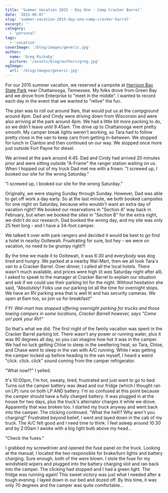 ```yaml
---
title: 'Summer Vacation 2015 - Day One - Camp Cracker Barrel'
date: '2015-06-07'
slug: 'summer-vacation-2015-day-one-camp-cracker-barrel'
excerpt: ''
category:
  - 'personal'
tags:
  - 'vacation'
coverImage: '/blog/images/generic.jpg'
author:
  name: 'Greg Rickaby'
  picture: '/assets/blog/authors/greg.jpg'
ogImage:
  url: '/blog/images/generic.jpg'
---
```


For our 2015 summer vacation, we reserved a campsite at [Harrison Bay State Park](http://tnstateparks.com/parks/about/harrison-bay) near Chattanooga, Tennessee. My folks drove from Green Bay and we drove from Enterprise to "meet in the middle". I wanted to record each day in the event that we wanted to "relive" the fun.

The plan was to roll out around 9am, that would put us at the campground around 4pm. Dad and Cindy were driving down from Wisconsin and were also arriving at the park around 4pm. We had a little bit more packing to do, so we didn't leave until 9:45am. The drive up to Chattanooga went pretty smooth. My camper break lights weren't working, so Tara had to follow pretty close in the van to keep cars from getting in-between. We stopped for lunch in Clanton and then continued on our way. We stopped once more just outside Fort Payne for diesel.

We arrived at the park around 4:45. Dad and Cindy had arrived 20 minutes prior and were sitting outside "A-Frame" the ranger station waiting on us. When I hopped out of my truck Dad met me with a frown. "I screwed up, I booked our site for the wrong Saturday."

"I screwed up, I booked our site for the wrong Saturday."

Originally, we were staying Sunday through Sunday. However, Dad was able to get off work a day early. So at the last minute, we both booked campsites for one night on Saturday, because who wouldn't want an extra day of vacation right? We booked our reservations in "Section A" way back in February, but when we booked the sites in "Section B" for the extra night, we didn't do our research. Dad booked the wrong day, and my site was only 25 feet long - and I have a 34-foot camper.

We talked it over with park rangers and decided it would be best to go find a hotel in nearby Ooltewah. Frustrating for sure, but hey - we were on vacation, no need to be grumpy right?!

By the time we made it to Ooltewah, it was 6:30 and everybody was dog tired and hungry. We parked at a nearby Wal-Mart, then we all took Tara's van to a Cracker Barrel. Over dinner, I called all the local hotels. There wasn't much available, and prices were high (it _was_ Saturday night after all). I asked to speak to the manager at Cracker Barrel to explain our situation and ask if we could use their parking lot for the night. Without hesitation she said, "Absolutely! Folks use our parking lot all the time for overnight stops. We have an RV parking area that is well lit and has security cameras. We open at 6am too, so join us for breakfast!"

_FYI: Wal-mart has stopped offering overnight parking for trucks and those towing campers in some locations, Cracker Barrell however, says "Come on! park your RV!"_

So that's what we did. The first night of the family vacation was spent in the Cracker Barrel parking lot. There wasn't any power or running water, plus it was 90 degrees all day, so you can imagine how hot it was in the camper. We had no luck getting Chloe to sleep in the sweltering heat, so Tara, Chloe, and Chase went to sleep in the van with A/C running. While I was getting the camper locked up before heading to the van myself, I heard a weird "click. click. click" sound coming from the camper refrigerator.

"What now!?" I yelled.

It's 10:00pm, I'm hot, sweaty, tired, frustrated and just want to go to bed. Turns out the camper battery was dead and our fridge (which I thought ran on LP) runs on both LP AND battery. I'm so confused at this point because the camper should have a fully charged battery. It was plugged in at the house for two days, plus the truck's alternator charges it while we drove. Apparently that was broken too. I started my truck anyway and went back into the camper. The clicking continued. "What the hell!? Why aren't you charging!" Frustrated beyond belief, I went and layed down in the cab of my truck. The A/C felt good and I need time to think. I feel asleep around 10:30 and by 2:00am I awoke with a big light bulb above my head...

"Check the fuses."

I grabbed my screwdriver and opened the fuse panel on the truck. Looking at the manual, I located the two responsible for brake/turn lights and battery charging. Sure enough, both of the were blown. I stole the fuse for my windshield wipers and plugged into the battery charging slot and ran back into the camper. The clicking had stopped and I had a green light. The fridge was running again! This sweet victory was just what I needed after a tough evening. I layed down in our bed and dozed off. By this time, it was only 70 degrees and the camper was quite comfortable...
